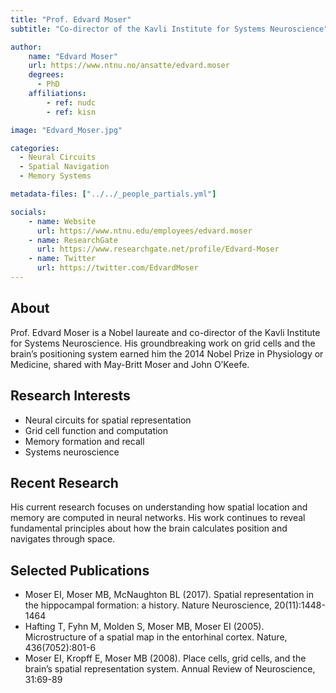```yaml
---
title: "Prof. Edvard Moser"
subtitle: "Co-director of the Kavli Institute for Systems Neuroscience"

author:
    name: "Edvard Moser"
    url: https://www.ntnu.no/ansatte/edvard.moser
    degrees:
      - PhD
    affiliations:
        - ref: nudc
        - ref: kisn

image: "Edvard_Moser.jpg"

categories:
  - Neural Circuits
  - Spatial Navigation
  - Memory Systems

metadata-files: ["../../_people_partials.yml"]

socials:
    - name: Website
      url: https://www.ntnu.edu/employees/edvard.moser
    - name: ResearchGate
      url: https://www.researchgate.net/profile/Edvard-Moser
    - name: Twitter
      url: https://twitter.com/EdvardMoser
---
```


## About

Prof. Edvard Moser is a Nobel laureate and co-director of the Kavli Institute for Systems Neuroscience. His groundbreaking work on grid cells and the brain's positioning system earned him the 2014 Nobel Prize in Physiology or Medicine, shared with May-Britt Moser and John O'Keefe.

## Research Interests

- Neural circuits for spatial representation
- Grid cell function and computation
- Memory formation and recall
- Systems neuroscience

## Recent Research

His current research focuses on understanding how spatial location and memory are computed in neural networks. His work continues to reveal fundamental principles about how the brain calculates position and navigates through space.

## Selected Publications

- Moser EI, Moser MB, McNaughton BL (2017). Spatial representation in the hippocampal formation: a history. Nature Neuroscience, 20(11):1448-1464
- Hafting T, Fyhn M, Molden S, Moser MB, Moser EI (2005). Microstructure of a spatial map in the entorhinal cortex. Nature, 436(7052):801-6
- Moser EI, Kropff E, Moser MB (2008). Place cells, grid cells, and the brain's spatial representation system. Annual Review of Neuroscience, 31:69-89 